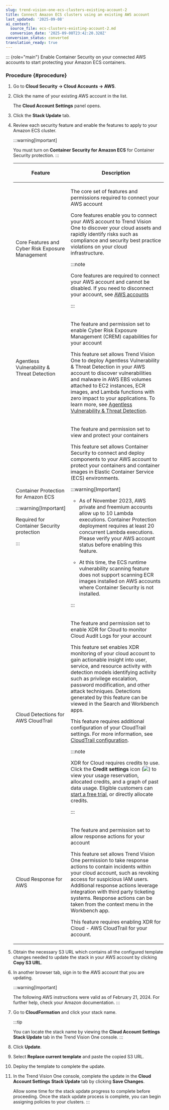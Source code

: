 ```yaml
---
slug: trend-vision-one-ecs-clusters-existing-account-2
title: Connect Amazon ECS clusters using an existing AWS account
last_updated: '2025-09-08'
ai_context:
  source_file: ecs-clusters-existing-account-2.md
  conversion_date: '2025-09-08T23:42:20.328Z'
conversion_status: converted
translation_ready: true
---
```


::: {role="main"}
Enable Container Security on your connected AWS accounts to start protecting your Amazon ECS containers.

### Procedure {#procedure}

1.  Go to **Cloud Security → Cloud Accounts → AWS**.

2.  Click the name of your existing AWS account in the list.

    The **Cloud Account Settings** panel opens.

3.  Click the **Stack Update** tab.

4.  Review each security feature and enable the features to apply to your Amazon ECS cluster.

    :::warning[Important]

    You must turn on **Container Security for Amazon ECS** for Container Security protection.
    :::

    <table>
    <colgroup>
    <col style="width: 25%" />
    <col style="width: 75%" />
    </colgroup>
    <thead>
    <tr>
    <th><p>Feature</p></th>
    <th><p>Description</p></th>
    </tr>
    </thead>
    <tbody>
    <tr>
    <td><p>Core Features and Cyber Risk Exposure Management</p></td>
    <td><p>The core set of features and permissions required to connect your AWS account</p>
    <p>Core features enable you to connect your AWS account to Trend Vision One to discover your cloud assets and rapidly identify risks such as compliance and security best practice violations on your cloud infrastructure.</p>
    

    :::note
    
    <p>Core features are required to connect your AWS account and cannot be disabled. If you need to disconnect your account, see <a href="trend-vision-one-aws-accounts">AWS accounts</a></p>
    

    :::

    </td>
    </tr>
    <tr>
    <td><p>Agentless Vulnerability &amp; Threat Detection</p></td>
    <td><p>The feature and permission set to enable Cyber Risk Exposure Management (CREM) capabilities for your account</p>
    <p>This feature set allows Trend Vision One to deploy Agentless Vulnerability &amp; Threat Detection in your AWS account to discover vulnerabilities and malware in AWS EBS volumes attached to EC2 instances, ECR images, and Lambda functions with zero impact to your applications. To learn more, see <a href="trend-vision-one-agentless-vulnerability-threat">Agentless Vulnerability &amp; Threat Detection</a>.</p></td>
    </tr>
    <tr>
    <td><p>Container Protection for Amazon ECS</p>
    

    :::warning[Important]
    
    <p>Required for Container Security protection</p>
    

    :::

    </td>
    <td><p>The feature and permission set to view and protect your containers</p>
    <p>This feature set allows Container Security to connect and deploy components to your AWS account to protect your containers and container images in Elastic Container Service (ECS) environments.</p>
    

    :::warning[Important]
    
    <ul>
    <li><p>As of November 2023, AWS private and freemium accounts allow up to 10 Lambda executions. Container Protection deployment requires at least 20 concurrent Lambda executions. Please verify your AWS account status before enabling this feature.</p></li>
    <li><p>At this time, the ECS runtime vulnerability scanning feature does not support scanning ECR images installed on AWS accounts where Container Security is not installed.</p></li>
    </ul>
    

    :::

    </td>
    </tr>
    <tr>
    <td><p>Cloud Detections for AWS CloudTrail</p></td>
    <td><p>The feature and permission set to enable XDR for Cloud to monitor Cloud Audit Logs for your account</p>
    <p>This feature set enables XDR monitoring of your cloud account to gain actionable insight into user, service, and resource activity with detection models identifying activity such as privilege escalation, password modification, and other attack techniques. Detections generated by this feature can be viewed in the Search and Workbench apps.</p>
    <p>This feature requires additional configuration of your CloudTrail settings. For more information, see <a href="trend-vision-one-cloudtrail-configuration">CloudTrail configuration</a>.</p>
    

    :::note
    
    <p>XDR for Cloud requires credits to use. Click the <strong>Credit settings</strong> icon (<img src="./images/gear_icon=fc9a51ad-35af-4fe3-92c6-5e41b2dfc5d9.webp" />) to view your usage reservation, allocated credits, and a graph of past data usage. Eligible customers can <a href="trend-vision-one-v1-features-free-trials">start a free trial</a>, or directly allocate credits.</p>
    

    :::

    </td>
    </tr>
    <tr>
    <td><p>Cloud Response for AWS</p></td>
    <td><p>The feature and permission set to allow response actions for your account</p>
    <p>This feature set allows Trend Vision One permission to take response actions to contain incidents within your cloud account, such as revoking access for suspicious IAM users. Additional response actions leverage integration with third party ticketing systems. Response actions can be taken from the context menu in the Workbench app.</p>
    <p>This feature requires enabling XDR for Cloud - AWS CloudTrail for your account.</p></td>
    </tr>
    </tbody>
    </table>

5.  Obtain the necessary S3 URL which contains all the configured template changes needed to update the stack in your AWS account by clicking **Copy S3 URL**.

6.  In another browser tab, sign in to the AWS account that you are updating.

    :::warning[Important]

    The following AWS instructions were valid as of February 21, 2024. For further help, check your Amazon documentation.
    :::

7.  Go to **CloudFormation** and click your stack name.

    :::tip

    You can locate the stack name by viewing the **Cloud Account Settings** **Stack Update** tab in the Trend Vision One console.
    :::

8.  Click **Update**.

9.  Select **Replace current template** and paste the copied S3 URL.

10. Deploy the template to complete the update.

11. In the Trend Vision One console, complete the update in the **Cloud Account Settings** **Stack Update** tab by clicking **Save Changes**.

    Allow some time for the stack update progress to complete before proceeding. Once the stack update process is complete, you can begin assigning policies to your clusters.
:::
